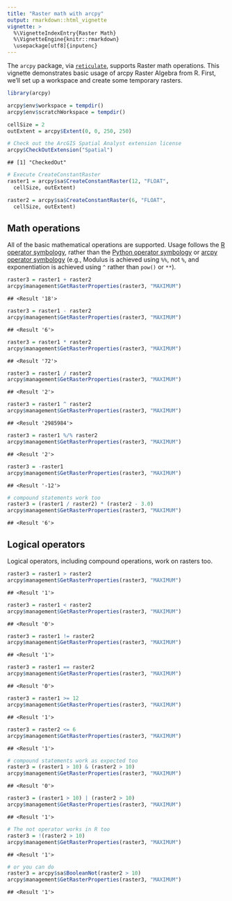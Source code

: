 ---
title: "Raster math with arcpy"
output: rmarkdown::html_vignette
vignette: >
  %\VignetteIndexEntry{Raster Math}
  %\VignetteEngine{knitr::rmarkdown}
  \usepackage[utf8]{inputenc}
---

The `arcpy` package, via
[`reticulate`](https://cran.r-project.org/package=reticulate),
supports Raster math operations. This vignette demonstrates basic
usage of arcpy Raster Algebra from R. First, we'll set up a
workspace and create some temporary rasters.


```r
library(arcpy)
```


```r
arcpy$env$workspace = tempdir()
arcpy$env$scratchWorkspace = tempdir()

cellSize = 2
outExtent = arcpy$Extent(0, 0, 250, 250)

# Check out the ArcGIS Spatial Analyst extension license
arcpy$CheckOutExtension("Spatial")
```

```
## [1] "CheckedOut"
```

```r
# Execute CreateConstantRaster
raster1 = arcpy$sa$CreateConstantRaster(12, "FLOAT",
  cellSize, outExtent)

raster2 = arcpy$sa$CreateConstantRaster(6, "FLOAT",
  cellSize, outExtent)
```

## Math operations

All of the basic mathematical operations are supported. Usage
follows the 
[R operator symbology](https://stat.ethz.ch/R-manual/R-devel/library/base/html/Arithmetic.html), 
rather than the 
[Python operator symbology](https://docs.python.org/3.4/library/operator.html#mapping-operators-to-functions)
or [arcpy operator symbology](http://pro.arcgis.com/en/pro-app/arcpy/spatial-analyst/an-overview-of-the-map-algebra-operators.htm)
(e.g., Modulus is achieved using `%%`, not `%`, and exponentiation is achieved
using `^` rather than `pow()` or `**`).


```r
raster3 = raster1 + raster2
arcpy$management$GetRasterProperties(raster3, "MAXIMUM")
```

```
## <Result '18'>
```

```r
raster3 = raster1 - raster2
arcpy$management$GetRasterProperties(raster3, "MAXIMUM")
```

```
## <Result '6'>
```

```r
raster3 = raster1 * raster2
arcpy$management$GetRasterProperties(raster3, "MAXIMUM")
```

```
## <Result '72'>
```

```r
raster3 = raster1 / raster2
arcpy$management$GetRasterProperties(raster3, "MAXIMUM")
```

```
## <Result '2'>
```

```r
raster3 = raster1 ^ raster2
arcpy$management$GetRasterProperties(raster3, "MAXIMUM")
```

```
## <Result '2985984'>
```

```r
raster3 = raster1 %/% raster2
arcpy$management$GetRasterProperties(raster3, "MAXIMUM")
```

```
## <Result '2'>
```

```r
raster3 = -raster1
arcpy$management$GetRasterProperties(raster3, "MAXIMUM")
```

```
## <Result '-12'>
```

```r
# compound statements work too
raster3 = (raster1 / raster2) * (raster2 - 3.0)
arcpy$management$GetRasterProperties(raster3, "MAXIMUM")
```

```
## <Result '6'>
```

## Logical operators

Logical operators, including compound operations, work on rasters too.


```r
raster3 = raster1 > raster2
arcpy$management$GetRasterProperties(raster3, "MAXIMUM")
```

```
## <Result '1'>
```

```r
raster3 = raster1 < raster2
arcpy$management$GetRasterProperties(raster3, "MAXIMUM")
```

```
## <Result '0'>
```

```r
raster3 = raster1 != raster2
arcpy$management$GetRasterProperties(raster3, "MAXIMUM")
```

```
## <Result '1'>
```

```r
raster3 = raster1 == raster2
arcpy$management$GetRasterProperties(raster3, "MAXIMUM")
```

```
## <Result '0'>
```

```r
raster3 = raster1 >= 12
arcpy$management$GetRasterProperties(raster3, "MAXIMUM")
```

```
## <Result '1'>
```

```r
raster3 = raster2 <= 6
arcpy$management$GetRasterProperties(raster3, "MAXIMUM")
```

```
## <Result '1'>
```

```r
# compound statements work as expected too
raster3 = (raster1 > 10) & (raster2 > 10)
arcpy$management$GetRasterProperties(raster3, "MAXIMUM")
```

```
## <Result '0'>
```

```r
raster3 = (raster1 > 10) | (raster2 > 10)
arcpy$management$GetRasterProperties(raster3, "MAXIMUM")
```

```
## <Result '1'>
```

```r
# The not operator works in R too
raster3 = !(raster2 > 10)
arcpy$management$GetRasterProperties(raster3, "MAXIMUM")
```

```
## <Result '1'>
```

```r
# or you can do
raster3 = arcpy$sa$BooleanNot(raster2 > 10)
arcpy$management$GetRasterProperties(raster3, "MAXIMUM")
```

```
## <Result '1'>
```



